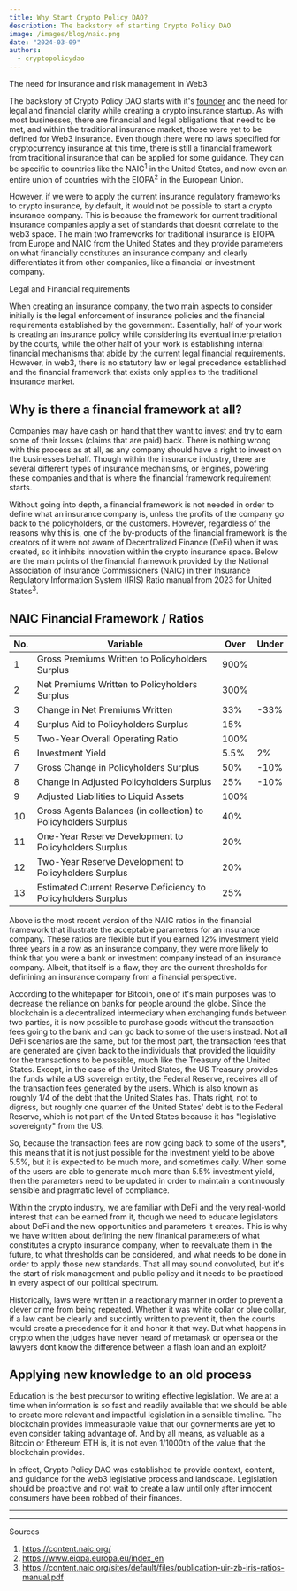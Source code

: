 ```yaml
---
title: Why Start Crypto Policy DAO?
description: The backstory of starting Crypto Policy DAO
image: /images/blog/naic.png
date: "2024-03-09"
authors:
  - cryptopolicydao
---
```


<Callout>The need for insurance and risk management in Web3</Callout>

The backstory of Crypto Policy DAO starts with it's [founder](/members)
and the need for legal and financial clarity while creating a crypto insurance startup.
As with most businesses, there are financial and legal obligations that need to be
met, and within the traditional insurance market, those were yet to be defined
for Web3 insurance. Even though there were no laws specified for cryptocurrency
insurance at this time, there is still a financial framework from traditional
insurance that can be applied for some guidance. They can be specific to countries like the
NAIC<sup>1</sup> in the United States, and now even an entire union of countries with
the EIOPA<sup>2</sup> in the European Union.

However, if we were to apply the current insurance regulatory frameworks to
crypto insurance, by default, it would not be possible to start a crypto
insurance company. This is because the framework for current traditional
insurance companies apply a set of standards that doesnt correlate to the web3
space. The main two frameworks for traditional insurance is EIOPA from
Europe and NAIC from the United States and they provide parameters on what financially
constitutes an insurance company and clearly differentiates it from other
companies, like a financial or investment company.

<Callout>Legal and Financial requirements</Callout>

When creating an insurance company, the two main aspects to consider initially
is the legal enforcement of insurance policies and the financial requirements
established by the government. Essentially, half of your work is creating an insurance
policy while considering its eventual interpretation by the courts, while the other
half of your work is establishing internal financial mechanisms that abide by the
current legal financial requirements. However, in web3, there is no statutory law
or legal precedence established and the financial framework that exists only
applies to the traditional insurance market.

## Why is there a financial framework at all?

Companies may have cash on hand that they want to invest and try to earn some
of their losses (claims that are paid) back. There is nothing wrong with this process as at all, as
any company should have a right to invest on the businesses behalf. Though
within the insurance industry, there are several different types of insurance
mechanisms, or engines, powering these companies and that is where the
financial framework requirement starts.

Without going into depth, a financial framework is not needed in order to
define what an insurance company is, unless the profits of the company go back
to the policyholders, or the customers. However, regardless of the reasons why this is,
one of the by-products of the financial framework is the creators of it were not aware of
Decentralized Finance (DeFi) when it was created, so it inhibits innovation within the crypto
insurance space. Below are the main points of the financial framework provided by the National
Association of Insurance Commissioners (NAIC) in their Insurance Regulatory Information System
(IRIS) Ratio manual from 2023 for United States<sup>3</sup>.

## NAIC Financial Framework / Ratios

| No. | Variable                                                       | Over | Under |
| --- | -------------------------------------------------------------- | ---- | ----- |
| 1   | Gross Premiums Written to Policyholders Surplus                | 900% |       |
| 2   | Net Premiums Written to Policyholders Surplus                  | 300% |       |
| 3   | Change in Net Premiums Written                                 | 33%  | -33%  |
| 4   | Surplus Aid to Policyholders Surplus                           | 15%  |       |
| 5   | Two-Year Overall Operating Ratio                               | 100% |       |
| 6   | Investment Yield                                               | 5.5% | 2%    |
| 7   | Gross Change in Policyholders Surplus                          | 50%  | -10%  |
| 8   | Change in Adjusted Policyholders Surplus                       | 25%  | -10%  |
| 9   | Adjusted Liabilities to Liquid Assets                          | 100% |       |
| 10  | Gross Agents Balances (in collection) to Policyholders Surplus | 40%  |       |
| 11  | One-Year Reserve Development to Policyholders Surplus          | 20%  |       |
| 12  | Two-Year Reserve Development to Policyholders Surplus          | 20%  |       |
| 13  | Estimated Current Reserve Deficiency to Policyholders Surplus  | 25%  |       |

Above is the most recent version of the NAIC ratios in the financial framework that illustrate the acceptable
parameters for an insurance company. These ratios are flexible but if you
earned 12% investment yield three years in a row as an insurance company, they were more likely to
think that you were a bank or investment company instead of an insurance company. Albeit, that itself is a flaw,
they are the current thresholds for definining an insurance company from a financial perspective.

According to the whitepaper for Bitcoin, one of it's main purposes was to decrease
the reliance on banks for people around the globe. Since the blockchain is a decentralized
intermediary when exchanging funds between two parties, it is now possible to purchase goods without the
transaction fees going to the bank and can go back to some of the users instead. Not all DeFi scenarios
are the same, but for the most part, the transaction fees that are generated are given back to the individuals
that provided the liquidity for the transactions to be possible, much like the Treasury of the United States.
Except, in the case of the United States, the US Treasury provides the funds while a US sovereign entity, the
Federal Reserve, receives all of the transaction fees generated by the users. Which is also known as roughly 1/4
of the debt that the United States has. Thats right, not to digress, but roughly one quarter of the United States' debt
is to the Federal Reserve, which is not part of the United States because it has "legislative sovereignty" from the US.

So, because the transaction fees are now going back to some of the users\*, this means that it is not
just possible for the investment yield to be above 5.5%, but it is expected to be much more, and sometimes daily.
When some of the users are able to generate much more than 5.5% investment yield, then the parameters need to be
updated in order to maintain a continuously sensible and pragmatic level of compliance.

Within the crypto industry, we are familiar with DeFi and the very real-world interest that can be earned from it, though we
need to educate legislators about DeFi and the new opportunities and parameters it creates. This is why we have written about
defining the new finanical parameters of what constitutes a crypto insurance company, when to reevaluate them in the future, to what
thresholds can be considered, and what needs to be done in order to apply those new standards. That all may sound
convoluted, but it's the start of risk management and public policy and it needs to be practiced in every aspect of our political spectrum.

Historically, laws were written in a reactionary manner in order to prevent a clever crime from being repeated.
Whether it was white collar or blue collar, if a law cant be clearly and succintly written to prevent it, then the
courts would create a precedence for it and honor it that way. But what happens in crypto when the judges have never
heard of metamask or opensea or the lawyers dont know the difference between a flash loan and an exploit?

## Applying new knowledge to an old process

Education is the best precursor to writing effective legislation. We are at a time when information is so fast and readily
available that we should be able to create more relevant and impactful legislation in a sensible timeline. The blockchain
provides immeasurable value that our govnerments are yet to even consider taking advantage of. And by all means, as valuable
as a Bitcoin or Ethereum ETH is, it is not even 1/1000th of the value that the blockchain provides.

In effect, Crypto Policy DAO was established to provide context, content, and guidance for the web3 legislative process and landscape.
Legislation should be proactive and not wait to create a law until only after innocent consumers have been robbed of their finances.

---

---

Sources

1. https://content.naic.org/
2. https://www.eiopa.europa.eu/index_en
3. https://content.naic.org/sites/default/files/publication-uir-zb-iris-ratios-manual.pdf
